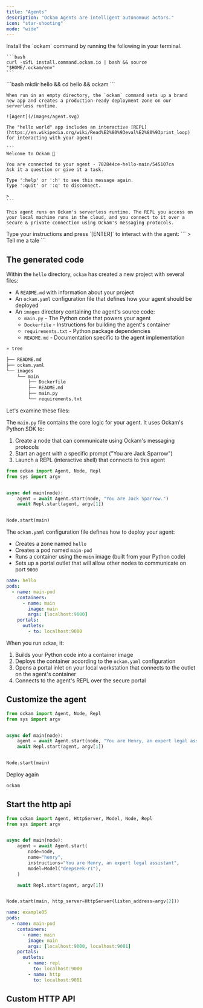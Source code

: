 ```yaml
---
title: "Agents"
description: "Ockam Agents are intelligent autonomous actors."
icon: "star-shooting"
mode: "wide"
---
```


<Steps>
  <Step title="Install">
    Install the `ockam` command by running the following in your terminal.

    ```bash
    curl -sSfL install.command.ockam.io | bash && source "$HOME/.ockam/env"
    ```
  </Step>
  <Step title="Deploy your first agent">
    ```bash
    mkdir hello && cd hello && ockam
    ```

    When run in an empty directory, the `ockam` command sets up a brand new app and creates a production-ready deployment zone on our serverless runtime.
    
    ![Agent](/images/agent.svg)
  </Step>
  <Step title="Chat with your agent">

    The "hello world" app includes an interactive [REPL](https://en.wikipedia.org/wiki/Read%E2%80%93eval%E2%80%93print_loop) for interacting with your agent:
    
    ```
    Welcome to Ockam 👋
    
    You are connected to your agent - 782844ce-hello-main/545107ca
    Ask it a question or give it a task.
    
    Type ':help' or ':h' to see this message again.
    Type ':quit' or ':q' to disconnect.
    
    > 
    ```

    This agent runs on Ockam's serverless runtime. The REPL you access on your local machine runs in the cloud, and you connect to it over a secure & private connection using Ockam's messaging protocols.
  </Step>
  <Step title="Send">
    Type your instructions and press `[ENTER]` to interact with the agent:
    ```
    > Tell me a tale
    ```
  </Step>
</Steps>

## The generated code

Within the `hello` directory, `ockam` has created a new project with several files:

- A `README.md` with information about your project
- An `ockam.yaml` configuration file that defines how your agent should be deployed
- An `images` directory containing the agent's source code:
  - `main.py` - The Python code that powers your agent
  - `Dockerfile` - Instructions for building the agent's container
  - `requirements.txt` - Python package dependencies
  - `README.md` - Documentation specific to the agent implementation

```bash Generated Files
» tree

├── README.md
├── ockam.yaml
└── images
    └── main
        ├── Dockerfile
        ├── README.md
        ├── main.py
        └── requirements.txt
```

Let's examine these files:

The `main.py` file contains the core logic for your agent. It uses Ockam's Python SDK to:

1. Create a node that can communicate using Ockam's messaging protocols
2. Start an agent with a specific prompt ("You are Jack Sparrow")
3. Launch a REPL (interactive shell) that connects to this agent



```python images/main/main.py
from ockam import Agent, Node, Repl
from sys import argv


async def main(node):
    agent = await Agent.start(node, "You are Jack Sparrow.")
    await Repl.start(agent, argv[1])


Node.start(main)
```

The `ockam.yaml` configuration file defines how to deploy your agent:

- Creates a zone named `hello`
- Creates a pod named `main-pod`
- Runs a container using the `main` image (built from your Python code)
- Sets up a portal outlet that will allow other nodes to communicate on port 
`9000`


```yaml ockam.yaml
name: hello
pods:
  - name: main-pod
    containers:
      - name: main
        image: main
        args: [localhost:9000]
    portals:
      outlets:
        - to: localhost:9000
```


When you run `ockam`, it:

1. Builds your Python code into a container image
2. Deploys the container according to the `ockam.yaml` configuration
3. Opens a portal inlet on your local workstation that connects to the outlet on the agent's container
4. Connects to the agent's REPL over the secure portal

## Customize the agent

```python images/main/main.py
from ockam import Agent, Node, Repl
from sys import argv


async def main(node):
    agent = await Agent.start(node, "You are Henry, an expert legal assistant")
    await Repl.start(agent, argv[1])


Node.start(main)
```

Deploy again

```bash
ockam
```

## Start the http api

```python
from ockam import Agent, HttpServer, Model, Node, Repl
from sys import argv


async def main(node):
    agent = await Agent.start(
        node=node,
        name="henry",
        instructions="You are Henry, an expert legal assistant",
        model=Model("deepseek-r1"),
    )

    await Repl.start(agent, argv[1])


Node.start(main, http_server=HttpServer(listen_address=argv[2]))
```

```yaml
name: example05
pods:
  - name: main-pod
    containers:
      - name: main
        image: main
        args: [localhost:9000, localhost:9001]
    portals:
      outlets:
        - name: repl
          to: localhost:9000
        - name: http
          to: localhost:9001
```

## Custom HTTP API